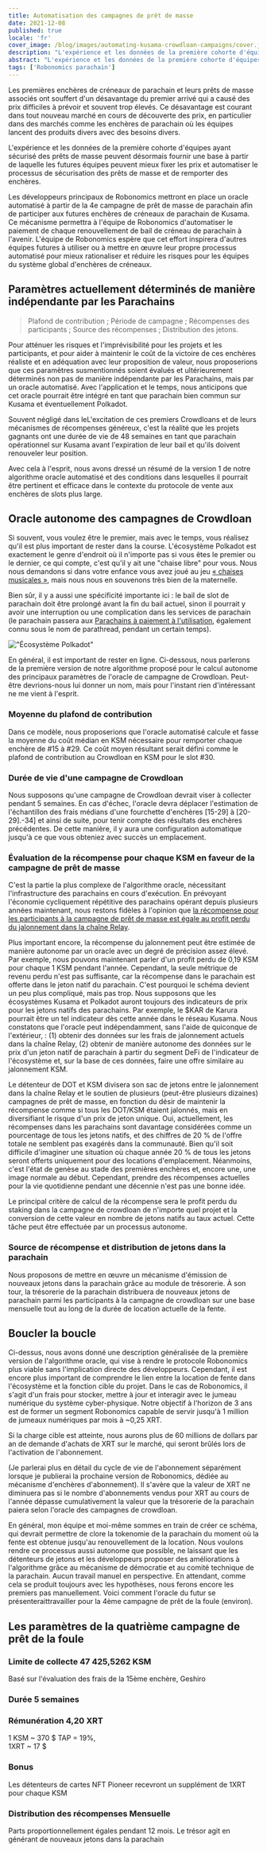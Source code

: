 ```yaml
---
title: Automatisation des campagnes de prêt de masse
date: 2021-12-08
published: true
locale: 'fr'
cover_image: /blog/images/automating-kusama-crowdloan-campaigns/cover.jpg
description: "L'expérience et les données de la première cohorte d'équipes ayant sécurisé des prêts de masse peuvent désormais fournir une base à partir de laquelle les futures équipes peuvent mieux fixer les prix et automatiser le processus de sécurisation des prêts de masse et de remporter des enchères."
abstract: "L'expérience et les données de la première cohorte d'équipes ayant sécurisé des prêts de masse peuvent désormais fournir une base à partir de laquelle les futures équipes peuvent mieux fixer les prix et automatiser le processus de sécurisation des prêts de masse et de remporter des enchères."
tags: ['Robonomics parachain']
---
```


Les premières enchères de créneaux de parachain et leurs prêts de masse associés ont souffert d'un désavantage du premier arrivé qui a causé des prix difficiles à prévoir et souvent trop élevés. Ce désavantage est courant dans tout nouveau marché en cours de découverte des prix, en particulier dans des marchés comme les enchères de parachain où les équipes lancent des produits divers avec des besoins divers.

L'expérience et les données de la première cohorte d'équipes ayant sécurisé des prêts de masse peuvent désormais fournir une base à partir de laquelle les futures équipes peuvent mieux fixer les prix et automatiser le processus de sécurisation des prêts de masse et de remporter des enchères.
					
Les développeurs principaux de Robonomics mettront en place un oracle automatisé à partir de la 4e campagne de prêt de masse de parachain afin de participer aux futures enchères de créneaux de parachain de Kusama. Ce mécanisme permettra à l'équipe de Robonomics d'automatiser le paiement de chaque renouvellement de bail de créneau de parachain à l'avenir. L'équipe de Robonomics espère que cet effort inspirera d'autres équipes futures à utiliser ou à mettre en œuvre leur propre processus automatisé pour mieux rationaliser et réduire les risques pour les équipes du système global d'enchères de créneaux.

## Paramètres actuellement déterminés de manière indépendante par les Parachains

> Plafond de contribution ; Période de campagne ; Récompenses des participants ; Source des récompenses ; Distribution des jetons.

Pour atténuer les risques et l'imprévisibilité pour les projets et les participants, et pour aider à maintenir le coût de la victoire de ces enchères réaliste et en adéquation avec leur proposition de valeur, nous proposerions que ces paramètres susmentionnés soient évalués et ultérieurement déterminés non pas de manière indépendante par les Parachains, mais par un oracle automatisé. Avec l'application et le temps, nous anticipons que cet oracle pourrait être intégré en tant que parachain bien commun sur Kusama et éventuellement Polkadot. 

Souvent négligé dans leL'excitation de ces premiers Crowdloans et de leurs mécanismes de récompenses généreux, c'est la réalité que les projets gagnants ont une durée de vie de 48 semaines en tant que parachain opérationnel sur Kusama avant l'expiration de leur bail et qu'ils doivent renouveler leur position.

Avec cela à l'esprit, nous avons dressé un résumé de la version 1 de notre algorithme oracle automatisé et des conditions dans lesquelles il pourrait être pertinent et efficace dans le contexte du protocole de vente aux enchères de slots plus large.

## Oracle autonome des campagnes de Crowdloan

Si souvent, vous voulez être le premier, mais avec le temps, vous réalisez qu'il est plus important de rester dans la course. L'écosystème Polkadot est exactement le genre d'endroit où il n'importe pas si vous êtes le premier ou le dernier, ce qui compte, c'est qu'il y ait une "chaise libre" pour vous. Nous nous demandons si dans votre enfance vous avez joué au jeu [« chaises musicales »](https://fr.wikipedia.org/wiki/Chaises_musicales), mais nous nous en souvenons très bien de la maternelle.

Bien sûr, il y a aussi une spécificité importante ici : le bail de slot de parachain doit être prolongé avant la fin du bail actuel, sinon il pourrait y avoir une interruption ou une complication dans les services de parachain (le parachain passera aux [Parachains à paiement à l'utilisation](https://medium.com/polkadot-network/parathreads-pay-as-you-go-parachains-7440d23dde06), également connu sous le nom de parathread, pendant un certain temps).

!["Écosystème Polkadot"](/blog/images/automating-kusama-crowdloan-campaigns/polkadot-ecosystem.jpg)

En général, il est important de rester en ligne. Ci-dessous, nous parlerons de la première version de notre algorithme proposé pour le calcul autonome des principaux paramètres de l'oracle de campagne de Crowdloan. Peut-être devrions-nous lui donner un nom, mais pour l'instant rien d'intéressant ne me vient à l'esprit.

### Moyenne du plafond de contribution

Dans ce modèle, nous proposerions que l'oracle automatisé calcule et fasse la moyenne du coût médian en KSM nécessaire pour remporter chaque enchère de #15 à #29. Ce coût moyen résultant serait défini comme le plafond de contribution au Crowdloan en KSM pour le slot #30.

### Durée de vie d'une campagne de Crowdloan

Nous supposons qu'une campagne de Crowdloan devrait viser à collecter pendant 5 semaines. En cas d'échec, l'oracle devra déplacer l'estimation de l'échantillon des frais médians d'une fourchette d'enchères [15-29] à [20-29].-34] et ainsi de suite, pour tenir compte des résultats des enchères précédentes. De cette manière, il y aura une configuration automatique jusqu'à ce que vous obteniez avec succès un emplacement.

### Évaluation de la récompense pour chaque KSM en faveur de la campagne de prêt de masse

C'est la partie la plus complexe de l'algorithme oracle, nécessitant l'infrastructure des parachains en cours d'exécution. En prévoyant l'économie cycliquement répétitive des parachains opérant depuis plusieurs années maintenant, nous restons fidèles à l'opinion que [la récompense pour les participants à la campagne de prêt de masse est égale au profit perdu du jalonnement dans la chaîne Relay](https://robonomics.network/blog/robonomics-parachain-lease-offering/).

Plus important encore, la récompense du jalonnement peut être estimée de manière autonome par un oracle avec un degré de précision assez élevé. Par exemple, nous pouvons maintenant parler d'un profit perdu de 0,19 KSM pour chaque 1 KSM pendant l'année. Cependant, la seule métrique de revenu perdu n'est pas suffisante, car la récompense dans le parachain est offerte dans le jeton natif du parachain. C'est pourquoi le schéma devient un peu plus compliqué, mais pas trop. Nous supposons que les écosystèmes Kusama et Polkadot auront toujours des indicateurs de prix pour les jetons natifs des parachains. Par exemple, le $KAR de Karura pourrait être un tel indicateur dès cette année dans le réseau Kusama. Nous constatons que l'oracle peut indépendamment, sans l'aide de quiconque de l'extérieur, : (1) obtenir des données sur les frais de jalonnement actuels dans la chaîne Relay, (2) obtenir de manière autonome des données sur le prix d'un jeton natif de parachain à partir du segment DeFi de l'indicateur de l'écosystème et, sur la base de ces données, faire une offre similaire au jalonnement KSM.

Le détenteur de DOT et KSM divisera son sac de jetons entre le jalonnement dans la chaîne Relay et le soutien de plusieurs (peut-être plusieurs dizaines) campagnes de prêt de masse, en fonction du désir de maintenir la récompense comme si tous les DOT/KSM étaient jalonnés, mais en diversifiant le risque d'un prix de jeton unique. Oui, actuellement, les récompenses dans les parachains sont davantage considérées comme un pourcentage de tous les jetons natifs, et des chiffres de 20 % de l'offre totale ne semblent pas exagérés dans la communauté. Bien qu'il soit difficile d'imaginer une situation où chaque année 20 % de tous les jetons seront offerts uniquement pour des locations d'emplacement. Néanmoins, c'est l'état de genèse au stade des premières enchères et, encore une, une image normale au début. Cependant, prendre des récompenses actuelles pour la vie quotidienne pendant une décennie n'est pas une bonne idée.

Le principal critère de calcul de la récompense sera le profit perdu du staking dans la campagne de crowdloan de n'importe quel projet et la conversion de cette valeur en nombre de jetons natifs au taux actuel. Cette tâche peut être effectuée par un processus autonome.

### Source de récompense et distribution de jetons dans la parachain

Nous proposons de mettre en œuvre un mécanisme d'émission de nouveaux jetons dans la parachain grâce au module de trésorerie. À son tour, la trésorerie de la parachain distribuera de nouveaux jetons de parachain parmi les participants à la campagne de crowdloan sur une base mensuelle tout au long de la durée de location actuelle de la fente.

## Boucler la boucle

Ci-dessus, nous avons donné une description généralisée de la première version de l'algorithme oracle, qui vise à rendre le protocole Robonomics plus viable sans l'implication directe des développeurs. Cependant, il est encore plus important de comprendre le lien entre la location de fente dans l'écosystème et la fonction cible du projet. Dans le cas de Robonomics, il s'agit d'un frais pour stocker, mettre à jour et interagir avec le jumeau numérique du système cyber-physique. Notre objectif à l'horizon de 3 ans est de former un segment Robonomics capable de servir jusqu'à 1 million de jumeaux numériques par mois à ~0,25 XRT.

Si la charge cible est atteinte, nous aurons plus de 60 millions de dollars par an de demande d'achats de XRT sur le marché, qui seront brûlés lors de l'activation de l'abonnement.

(Je parlerai plus en détail du cycle de vie de l'abonnement séparément lorsque je publierai la prochaine version de Robonomics, dédiée au mécanisme d'enchères d'abonnement). Il s'avère que la valeur de XRT ne diminuera pas si le nombre d'abonnements vendus pour XRT au cours de l'année dépasse cumulativement la valeur que la trésorerie de la parachain paiera selon l'oracle des campagnes de crowdloan.

En général, mon équipe et moi-même sommes en train de créer ce schéma, qui devrait permettre de clore la tokenomie de la parachain du moment où la fente est obtenue jusqu'au renouvellement de la location. Nous voulons rendre ce processus aussi autonome que possible, ne laissant que les détenteurs de jetons et les développeurs proposer des améliorations à l'algorithme grâce au mécanisme de démocratie et au comité technique de la parachain. Aucun travail manuel en perspective. En attendant, comme cela se produit toujours avec les hypothèses, nous ferons encore les premiers pas manuellement. Voici comment l'oracle du futur se présenteraittravailler pour la 4ème campagne de prêt de la foule (environ).

## Les paramètres de la quatrième campagne de prêt de la foule

<TextCard>

### Limite de collecte **47 425,5262 KSM**

Basé sur l'évaluation des frais de la 15ème enchère, Geshiro

</TextCard>

<TextCard>

### Durée **5 semaines**

</TextCard>

<TextCard>

### Rémunération **4,20 XRT**

1 KSM ~ 370 $ TAP = 19%,<br/>1XRT ~ 17 $

</TextCard>

<TextCard>

### Bonus

Les détenteurs de cartes NFT Pioneer recevront un supplément de 1XRT pour chaque KSM

</TextCard>

<TextCard>

### Distribution des récompenses **Mensuelle**

Parts proportionnellement égales pendant 12 mois. Le trésor agit en générant de nouveaux jetons dans la parachain

</TextCard>

<KusamaSlotBanner />
